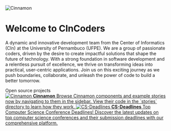 
<Meta title='About/CinCoders' />

<style>
  {`
    .subheading {
      --mediumdark: '#999999';
      font-weight: 700;
      font-size: 13px;
      color: #999;
      letter-spacing: 6px;
      line-height: 24px;
      text-transform: uppercase;
      margin-bottom: 12px;
      margin-top: 40px;
    }

    .link-list {
      display: grid;
      grid-template-columns: 1fr;
      grid-template-rows: 1fr 1fr;
      row-gap: 10px;
    }

    @media (min-width: 620px) {
      .link-list {
        row-gap: 20px;
        column-gap: 20px;
        grid-template-columns: 1fr 1fr;
      }
    }

    @media all and (-ms-high-contrast:none) {
    .link-list {
        display: -ms-grid;
        -ms-grid-columns: 1fr 1fr;
        -ms-grid-rows: 1fr 1fr;
      }
    }

    .link-item {
      display: block;
      padding: 20px;
      border: 1px solid #00000010;
      border-radius: 5px;
      transition: background 150ms ease-out, border 150ms ease-out, transform 150ms ease-out;
      color: #333333;
      display: flex;
      align-items: flex-start;
    }

    .link-item:hover {
      border-color: #1EA7FD50;
      transform: translate3d(0, -3px, 0);
      box-shadow: rgba(0, 0, 0, 0.08) 0 3px 10px 0;
    }

    .link-item:active {
      border-color: #1EA7FD;
      transform: translate3d(0, 0, 0);
    }

    .link-item strong {
      font-weight: 700;
      display: block;
      margin-bottom: 2px;
    }

    .link-item img {
      height: 40px;
      width: 40px;
      margin-right: 15px;
      flex: none;
    }

    .link-item span,
    .link-item p {
      margin: 0;
      font-size: 14px;
      line-height: 20px;
    }

    .divlogo{
      width: 100%;
      display: flex;
      justify-content: center;
      margin: 20px;
    }

    .divlogo img{
      height: 91px;
      width: 550px;
      margin-right: 15px;
      margin-bottom: 55px;
    }
  `}
</style>

<div className='divlogo'>
  <img src={LogoCoders} alt='Cinnamon' />
</div>

# Welcome to CInCoders

A dynamic and innovative development team from the Center of Informatics (CIn) at the University of Pernambuco (UFPE).
We are a group of passionate coders, driven by the desire to create impactful solutions that shape the future of technology.
With a strong foundation in software development and a relentless pursuit of excellence, we thrive on transforming ideas into practical, user-centric applications.
Join us on this exciting journey as we push boundaries, collaborate, and unleash the power of code to build a better tomorrow.

<div className='subheading'>Open source projects</div>

<div className='link-list'>
  <a className='link-item' href='/?path=/docs/about-cinnamon--docs'>
    <img src={Brackets} alt='Cinnamon' />
    <span>
      <strong>Cinnamon</strong>
      Browse Cinnamon components and example stories now by navigating to them in
      the sidebar. View their code in the `stories` directory to learn how they work.
    </span>
  </a>
  <a className='link-item' href='https://cs-deadlines.cin.ufpe.br'>
    <img src={Brackets} alt='CS-Deadlines' />
    <span>
      <strong>CS-Deadlines</strong>
      Top Computer Science Conference Deadlines! Discover the latest updates on top
      computer science conferences and their submission deadlines with our comprehensive
      platform.
    </span>
  </a>
</div>
